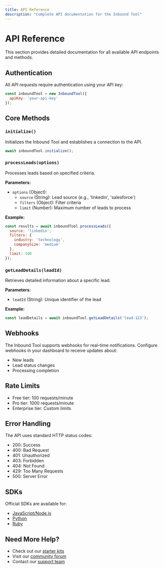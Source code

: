 ```yaml
---
title: API Reference
description: "Complete API documentation for the Inbound Tool"
---
```


# API Reference

This section provides detailed documentation for all available API endpoints and methods.

## Authentication

All API requests require authentication using your API key:

```javascript
const inboundTool = new InboundTool({
  apiKey: 'your-api-key'
});
```

## Core Methods

### `initialize()`

Initializes the Inbound Tool and establishes a connection to the API.

```javascript
await inboundTool.initialize();
```

### `processLeads(options)`

Processes leads based on specified criteria.

**Parameters:**
- `options` (Object):
  - `source` (String): Lead source (e.g., 'linkedin', 'salesforce')
  - `filters` (Object): Filter criteria
  - `limit` (Number): Maximum number of leads to process

**Example:**
```javascript
const results = await inboundTool.processLeads({
  source: 'linkedin',
  filters: {
    industry: 'technology',
    companySize: 'medium'
  },
  limit: 100
});
```

### `getLeadDetails(leadId)`

Retrieves detailed information about a specific lead.

**Parameters:**
- `leadId` (String): Unique identifier of the lead

**Example:**
```javascript
const leadDetails = await inboundTool.getLeadDetails('lead-123');
```

## Webhooks

The Inbound Tool supports webhooks for real-time notifications. Configure webhooks in your dashboard to receive updates about:

- New leads
- Lead status changes
- Processing completion

## Rate Limits

- Free tier: 100 requests/minute
- Pro tier: 1000 requests/minute
- Enterprise tier: Custom limits

## Error Handling

The API uses standard HTTP status codes:

- 200: Success
- 400: Bad Request
- 401: Unauthorized
- 403: Forbidden
- 404: Not Found
- 429: Too Many Requests
- 500: Server Error

## SDKs

Official SDKs are available for:

- [JavaScript/Node.js](https://github.com/sixtyfour/inbound-tool-js)
- [Python](https://github.com/sixtyfour/inbound-tool-python)
- [Ruby](https://github.com/sixtyfour/inbound-tool-ruby)

## Need More Help?

- Check out our [starter kits](/inbound-tool/starter-kits)
- Visit our [community forum](https://community.sixtyfour.ai)
- Contact our [support team](mailto:support@sixtyfour.ai) 